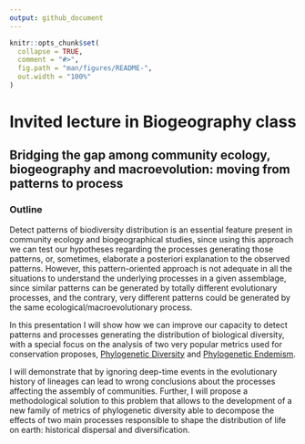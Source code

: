```yaml
---
output: github_document
---
```


<!-- README.md is generated from README.Rmd. Please edit that file -->

```r
knitr::opts_chunk$set(
  collapse = TRUE,
  comment = "#>",
  fig.path = "man/figures/README-",
  out.width = "100%"
)
```

# Invited lecture in Biogeography class

## Bridging the gap among community ecology, biogeography and macroevolution: moving from patterns to process

### Outline

Detect patterns of biodiversity distribution is an essential feature present in community ecology and biogeographical studies, since using this approach we can test our hypotheses regarding the processes generating those patterns, or, sometimes, elaborate a posteriori explanation to the observed patterns. However, this pattern-oriented approach is not adequate in all the situations to understand the underlying processes in a given assemblage, since similar patterns can be generated by totally different evolutionary processes, and the contrary, very different patterns could be generated by the same ecological/macroevolutionary process.

In this presentation I will show how we can improve our capacity to detect patterns and processes generating the distribution of biological diversity, with a special focus on the analysis of two very popular metrics used for conservation proposes, [Phylogenetic Diversity](https://www.sciencedirect.com/science/article/pii/0006320792912013)  and [Phylogenetic Endemism](https://onlinelibrary.wiley.com/doi/10.1111/j.1365-294X.2009.04311.x). 

I will demonstrate that by ignoring deep-time events in the evolutionary history of lineages can lead to wrong conclusions about the processes affecting the assembly of communities. Further, I will propose a methodological solution to this problem that allows to the development of a new family of metrics of phylogenetic diversity able to decompose the effects of two main processes responsible to shape the distribution of life on earth: historical dispersal and diversification.


